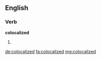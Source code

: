 ==English==

===Verb===
'''colocalized'''

# {{past of|colocalize}}

[[de:colocalized]]
[[fa:colocalized]]
[[mg:colocalized]]